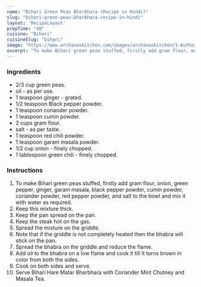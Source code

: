---
name: "Bihari Green Peas Bharbhara (Recipe in Hindi)"
slug: "bihari-green-peas-bharbhara-recipe-in-hindi"
layout: 'RecipeLayout'
prepTime: "40"
cuisine: "Bihari"
cuisineSlug: "bihari"
image: "https://www.archanaskitchen.com/images/archanaskitchen/1-Author/Dhara_joshi/bharbhara.jpg"
excerpt: "To make Bihari green peas stuffed, firstly add gram flour, onion, green pepper, ginger, garam masala, black pepper powder, cumin powder, coriander powder, red pepper powder, and salt to the bowl and mix it with water as required"
---

### Ingredients

- 2/3 cup green peas.
-  oil - as per use.
-  1 teaspoon ginger - grated.
-  1/2 teaspoon Black pepper powder.
-  1 teaspoon coriander powder.
-  1 teaspoon cumin powder.
-  2 cups gram flour.
-  salt - as per taste.
-  1 teaspoon red chili powder.
-  1 teaspoon garam masala powder.
-  1/2 cup onion - finely chopped.
-  1 tablespoon green chili - finely chopped.

### Instructions

1. To make Bihari green peas stuffed, firstly add gram flour, onion, green pepper, ginger, garam masala, black pepper powder, cumin powder, coriander powder, red pepper powder, and salt to the bowl and mix it with water as required.
1. Keep this mixture thick.
1. Keep the pan spread on the pan.
1. Keep the steak hot on the gas.
1. Spread the mixture on the griddle.
1. Note that if the griddle is not completely heated then the bhabra will stick on the pan.
1. Spread the bhabra on the griddle and reduce the flame.
1. Add oil to the bhabra on a low flame and cook it till it turns brown in color from both the sides.
1. Cook on both sides and serve.
1. Serve Bihari Hare Matar Bharbhara with Coriander Mint Chutney and Masala Tea.
